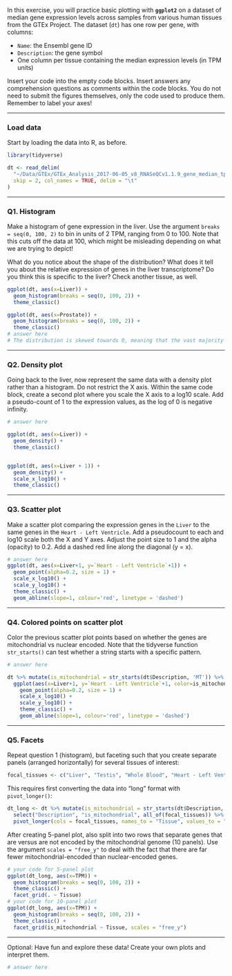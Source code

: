 In this exercise, you will practice basic plotting with **`ggplot2`** on a dataset of median gene expression levels across samples from various human tissues from the GTEx Project. The dataset (`dt`) has one row per gene, with columns:

-   `Name`: the Ensembl gene ID
-   `Description`: the gene symbol
-   One column per tissue containing the median expression levels (in TPM units)

Insert your code into the empty code blocks. Insert answers any comprehension questions as comments within the code blocks. You do not need to submit the figures themselves, only the code used to produce them. Remember to label your axes!

------------------------------------------------------------------------

### Load data

Start by loading the data into R, as before.

```r
library(tidyverse)

dt <- read_delim(
  "~/Data/GTEx/GTEx_Analysis_2017-06-05_v8_RNASeQCv1.1.9_gene_median_tpm.gct.gz",
  skip = 2, col_names = TRUE, delim = "\t"
)
```

------------------------------------------------------------------------

### Q1. Histogram

Make a histogram of gene expression in the liver. Use the argument `breaks = seq(0, 100, 2)` to bin in units of 2 TPM, ranging from 0 to 100. Note that this cuts off the data at 100, which might be misleading depending on what we are trying to depict!

What do you notice about the shape of the distribution? What does it tell you about the relative expression of genes in the liver transcriptome? Do you think this is specific to the liver? Check another tissue, as well.

```r
ggplot(dt, aes(x=Liver)) +
  geom_histogram(breaks = seq(0, 100, 2)) +
  theme_classic()

ggplot(dt, aes(x=Prostate)) +
  geom_histogram(breaks = seq(0, 100, 2)) +
  theme_classic()
# answer here
# The distribution is skewed towards 0, meaning that the vast majority of genes are expressed at low TPMs in the liver. It seems that this is not specific to the liver.

```

------------------------------------------------------------------------

### Q2. Density plot

Going back to the liver, now represent the same data with a density plot rather than a histogram. Do not restrict the X axis. Within the same code block, create a second plot where you scale the X axis to a log10 scale. Add a pseudo-count of 1 to the expression values, as the log of 0 is negative infinity.

```r

# answer here

ggplot(dt, aes(x=Liver)) +
  geom_density() +
  theme_classic()


ggplot(dt, aes(x=Liver + 1)) +
  geom_density() +
  scale_x_log10() +
  theme_classic()

```

------------------------------------------------------------------------

### Q3. Scatter plot

Make a scatter plot comparing the expression genes in the `Liver` to the same genes in the `Heart - Left Ventricle`. Add a pseudocount to each and log10 scale both the X and Y axes. Adjust the point size to 1 and the alpha (opacity) to 0.2. Add a dashed red line along the diagonal (y = x).

```r

# answer here
ggplot(dt, aes(x=Liver+1, y=`Heart - Left Ventricle`+1)) +
  geom_point(alpha=0.2, size = 1) +
  scale_x_log10() + 
  scale_y_log10() +
  theme_classic() +
  geom_abline(slope=1, colour='red', linetype = 'dashed')


```

------------------------------------------------------------------------

### Q4. Colored points on scatter plot

Color the previous scatter plot points based on whether the genes are mitochondrial vs nuclear encoded. Note that the tidyverse function `str_starts()` can test whether a string starts with a specific pattern.

```r

# answer here

dt %>% mutate(is_mitochondrial = str_starts(dt$Description, 'MT')) %>% 
  ggplot(aes(x=Liver+1, y=`Heart - Left Ventricle`+1, color=is_mitochondrial)) +
    geom_point(alpha=0.2, size = 1) +
    scale_x_log10() + 
    scale_y_log10() +
    theme_classic() +
    geom_abline(slope=1, colour='red', linetype = 'dashed')

```

------------------------------------------------------------------------

### Q5. Facets

Repeat question 1 (histogram), but faceting such that you create separate panels (arranged horizontally) for several tissues of interest:

```r
focal_tissues <- c("Liver", "Testis", "Whole Blood", "Heart - Left Ventricle", "Brain - Cortex")

```

This requires first converting the data into "long" format with `pivot_longer()`:

```r
dt_long <- dt %>% mutate(is_mitochondrial = str_starts(dt$Description, 'MT')) %>%
  select("Description", "is_mitochondrial", all_of(focal_tissues)) %>%
  pivot_longer(cols = focal_tissues, names_to = "Tissue", values_to = "TPM")
```

After creating 5-panel plot, also split into two rows that separate genes that are versus are not encoded by the mitochondrial genome (10 panels). Use the argument `scales = "free_y"` to deal with the fact that there are far fewer mitochondrial-encoded than nuclear-encoded genes.

```r

# your code for 5-panel plot
ggplot(dt_long, aes(x=TPM)) +
  geom_histogram(breaks = seq(0, 100, 2)) +
  theme_classic() +
  facet_grid(. ~ Tissue)
# your code for 10-panel plot
ggplot(dt_long, aes(x=TPM)) +
  geom_histogram(breaks = seq(0, 100, 2)) +
  theme_classic() +
  facet_grid(is_mitochondrial ~ Tissue, scales = "free_y")

```

------------------------------------------------------------------------

Optional: Have fun and explore these data! Create your own plots and interpret them.

```r

# answer here
```
